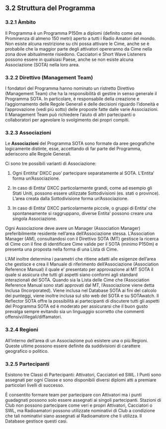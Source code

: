 ## 3.2 Struttura del Programma

### 3.2.1 Àmbito

Il Programma è un Programma P150m a diplomi (definito come una Prominenza di almeno 150 metri) aperto a tutti i Radio Amatori del mondo. Non esiste alcuna restrizione su chi possa attivare le Cime, anche se è probabile che la maggior parte degli attivatori opereranno da Cime nella zona dove abitualmente risiedono. Cacciatori e Short Wave Listeners possono essere in qualsiasi Paese, anche se non esiste alcuna Associazione (SOTA) nella loro area.


### 3.2.2 Direttivo (Management Team)

I fondatori del Programma hanno nominato un ristretto Direttivo (Management Team) che ha la responsibilità di gestire in senso generale il Programma SOTA. In particolare, è responsabile della creazione e l'aggiornamento delle Regole Generali e delle decisioni riguardo l'idoneità e l'approvazione (vedi più sotto) delle proposte fatte dalle varie Associazioni. Il Management Team può richiedere l'aiuto di altri partecipanti o collaboratori per agevolare lo svolgimento dei propri compiti.

### 3.2.3 Associazioni

Le **Associazioni** del Programma SOTA sono formate da aree geografiche logicamente distinte, esse, accettando di far parte del Programma, aderiscono alle Regole Generali.

Ci sono tre possibili varianti di Associazione:

1. Ogni Entitita' DXCC puo' partecipare separatamente al SOTA. L'Entita' forma un'Associazione.

2. In caso di Entita' DXCC particolarmente grandi, come ad esempio gli Stati Uniti, possono essere utilizzate Sottodivisioni (es. stati o province). L'area creata dalla Sottodivisione forma un'Associazione.

3. In caso di Entita' DXCC particolarmente piccole, o gruppi di Entita' che spontaneamente si raggruppano, diverse Entita' possono creare una singola Associazione.

Ogni Associazione deve avere un Manager (Association Manager) preferibilmente residente nell'area dell'Associazione stessa. L'Association Manager (AM), consultandosi con il Direttivo SOTA (MT) gestisce la ricerca di Cime con il fine di identificare Cime valide per il SOTA (minimo P150m) e presenta  una proposta nella forma di una Lista di Cime.

L'AM inoltre determina i parametri che ritiene adatti alle esigenze dell'area che gestisce e crea il Manuale di riferimento dell'Associazione (Association Reference Manual) il quale e' presentato per approvazione al MT SOTA il quale si assicura che tutti gli aspetti siano conformi agli standard interazionali del SOTA. Quando sia la Lista delle Cime che l'Association Reference Manual sono stati approvati dal MT, l'Associazione viene detta Inclusa (Incorporated). Viene inclusa nel Database SOTA ai fini del calcolo dei punteggi, viene inoltre inclusa sul sito web del SOTA e su SOTAwatch. Il Reflector SOTA offre la possibilità ai partecipanti di discutere tutti gli aspetti del Programma SOTA ed è moderato per assicurarsi che il buon gusto prevalga sempre evitando sia un linguaggio scorretto che commenti offensivi/illegali/diffamatori.

### 3.2.4 Regioni

All'interno dell'area di un Associazione può esistere una o più Regioni. Queste ultime possono essere definite da suddivisioni di carattere geografico o politico.

### 3.2.5 Partecipanti

Esistono tre Classi di Partecipanti: Attivatori, Cacciatori ed SWL. I Punti sono assegnati per ogni Classe e sono disponibili diversi diplomi atti a premiare particolari livelli di successo.

È consentito formare team per partecipare con Attivatori ma i punti guadagnati possono solo essere assegnati ai singoli partecipanti. Stazioni di Club non possono partecipare come veri e propri Attivatori, Cacciatori o SWL, ma Radioamatori possono utilizzate nominativi di Club a condizione che tali nominativi siano assegnati al Radioamatore che li utilizza. Il Database gestisce questi casi.

